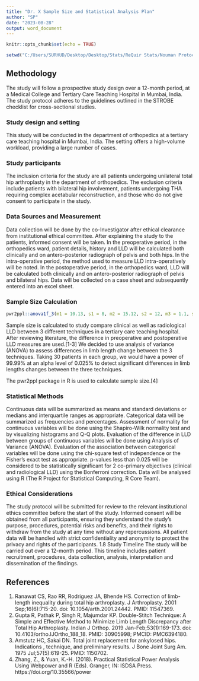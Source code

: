 ---
title: "Dr. X Sample Size and Statistical Analysis Plan"
author: "SP"
date: "2023-08-28"
output: word_document
---

```{r setup, include=FALSE}
knitr::opts_chunk$set(echo = TRUE)
```

```{r, include=FALSE}
setwd("C:/Users/SURHUD/Desktop/Desktop/Stats/ReQuir Stats/Nouman Protocol")
```

## Methodology
The study will follow a prospective study design over a 12-month period, at a Medical College and Tertiary Care Teaching Hospital in Mumbai, India. The study protocol adheres to the guidelines outlined in the STROBE checklist for cross-sectional studies.

### Study design and setting
This study will be conducted in the department of orthopedics at a tertiary care teaching hospital in Mumbai, India. The setting offers a high-volume workload, providing a large number of cases. 

### Study participants
The inclusion criteria for the study are all patients undergoing unilateral total hip arthroplasty in the department of orthopedics. The exclusion criteria include patients with bilateral hip involvement, patients undergoing THA requiring complex acetabular reconstruction, and those who do not give consent to participate in the study.

### Data Sources and Measurement
Data collection will be done by the co-Investigator after ethical clearance from institutional ethical committee. After explaining the study to the patients, informed consent will be taken. In the preoperative period, in the orthopedics ward, patient details, history and LLD will be calculated both clinically and on antero-posterior radiograph of pelvis and both hips. In the intra-operative period, the method used to measure LLD intra-operatively will be noted. In the postoperative period, in the orthopedics ward, LLD will be calculated both clinically and on antero-posterior radiograph of pelvis and bilateral hips. Data will be collected on a case sheet and subsequently entered into an excel sheet.

### Sample Size Calculation
```{r, include=TRUE}
pwr2ppl::anova1f_3(m1 = 10.13, s1 = 8, m2 = 15.12, s2 = 12, m3 = 1.1, s3 = 0.8, alpha = 0.025, n1 = 30, n2 = 30, n3 = 30)
```
Sample size is calculated to study compare clinical as well as radiological LLD between 3 different techniques in a tertiary care teaching hospital. After reviewing literature, the difference in preoperative and postoperative LLD measures are used.[1-3] We decided to use analysis of variance (ANOVA) to assess differences in limb length change between the 3 techniques. Taking 30 patients in each group, we would have a power of 99.99% at an alpha level of 0.025% to detect significant differences in limb lengths changes between the three techniques.

The pwr2ppl package in R is used to calculate sample size.[4]

### Statistical Methods
Continuous data will be summarized as means and standard deviations or medians and interquartile ranges as appropriate. Categorical data will be summarized as frequencies and percentages. Assessment of normality for continuous variables will be done using the Shapiro-Wilk normality test and by visualizing histograms and Q-Q plots.
Evaluation of the difference in LLD between groups of continuous variables will be done using Analysis of Variance (ANOVA). Evaluation of the association between categorical variables will be done using the chi-square test of independence or the Fisher’s exact test as appropriate.
p-values less than 0.025 will be considered to be statistically significant for 2 co-primary objectives (clinical and radiological LLD) using the Bonferroni correction. Data will be analysed using R (The R Project for Statistical Computing, R Core Team).

### Ethical Considerations
The study protocol will be submitted for review to the relevant institutional ethics committee before the start of the study. Informed consent will be obtained from all participants, ensuring they understand the study’s purpose, procedures, potential risks and benefits, and their rights to withdraw from the study at any time without any repercussions. All patient data will be handled with strict confidentiality and anonymity to protect the privacy and rights of the participants.
1.8 Study Timeline
The study will be carried out over a 12-month period. This timeline includes patient recruitment, procedures, data collection, analysis, interpretation and dissemination of the findings.

## References
1.	Ranawat CS, Rao RR, Rodriguez JA, Bhende HS. Correction of limb-length inequality during total hip arthroplasty. J Arthroplasty. 2001 Sep;16(6):715-20. doi: 10.1054/arth.2001.24442. PMID: 11547369.
2.	Gupta R, Pathak P, Singh R, Majumdar KP. Double-Stitch Technique: A Simple and Effective Method to Minimize Limb Length Discrepancy after Total Hip Arthroplasty. Indian J Orthop. 2019 Jan-Feb;53(1):169-173. doi: 10.4103/ortho.IJOrtho_188_18. PMID: 30905998; PMCID: PMC6394180.
3.	Amstutz HC, Sakai DN. Total joint replacement for ankylosed hips. Indications , technique, and preliminary results. J Bone Joint Surg Am. 1975 Jul;57(5):619-25. PMID: 1150702.
4.	Zhang, Z., & Yuan, K.-H. (2018). Practical Statistical Power Analysis Using Webpower and R (Eds). Granger, IN: ISDSA Press. https://doi.org/10.35566/power
